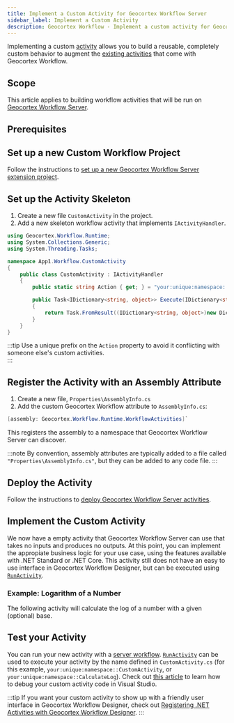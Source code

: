 ```yaml
---
title: Implement a Custom Activity for Geocortex Workflow Server
sidebar_label: Implement a Custom Activity
description: Geocortex Workflow - Implement a custom activity for Geocortex Workflow Server
---
```



Implementing a custom [activity](concepts-key-concepts.mdx#activities) allows you to build a reusable, completely custom behavior to augment the [existing activities](https://docs.geocortex.com/workflow/latest/help/Default.htm#wf5/help/activity-reference.htm%3FTocPath%3DActivities%7CActivity%2520Reference%7C_____0) that come with Geocortex Workflow.

## Scope

This article applies to building workflow activities that will be run on [Geocortex Workflow Server](https://docs.geocortex.com/workflow/latest/help/Default.htm#wf5/help/server-workflows.htm%3FTocPath%3DServer%2520Workflows%7C_____0).

## Prerequisites

<ServerPrereqs />

## Set up a new Custom Workflow Project

Follow the instructions to [set up a new Geocortex Workflow Server extension project](getting-started-server.mdx#setting-up-a-geocortex-workflow-server-extension-project).

## Set up the Activity Skeleton

1. Create a new file `CustomActivity` in the project.
2. Add a new skeleton workflow activity that implements `IActivityHandler`.

```csharp
using Geocortex.Workflow.Runtime;
using System.Collections.Generic;
using System.Threading.Tasks;

namespace App1.Workflow.CustomActivity
{
    public class CustomActivity : IActivityHandler
    {
        public static string Action { get; } = "your:unique:namespace::CustomActivity";

        public Task<IDictionary<string, object>> Execute(IDictionary<string, object> inputs, IActivityContext context)
        {
            return Task.FromResult((IDictionary<string, object>)new Dictionary<string, object>());
        }
    }
}
```

:::tip
Use a unique prefix on the `Action` property to avoid it conflicting with someone else's custom activities.  
:::

## Register the Activity with an Assembly Attribute

1. Create a new file, `Properties\AssemblyInfo.cs`
1. Add the custom Geocortex Workflow attribute to `AssemblyInfo.cs`:

```csharp
[assembly: Geocortex.Workflow.Runtime.WorkflowActivities]`
```

This registers the assembly to a namespace that Geocortex Workflow Server can discover.

:::note
By convention, assembly attributes are typically added to a file called `"Properties\AssemblyInfo.cs"`, but they can be added to any code file.
:::

## Deploy the Activity

Follow the instructions to [deploy Geocortex Workflow Server activities](getting-started-server.mdx#deploying-geocortex-workflow-server-activities).

## Implement the Custom Activity

We now have a empty activity that Geocortex Workflow Server can use that takes no inputs and produces no outputs. At this point, you can implement the appropiate business logic for your use case, using the features available with .NET Standard or .NET Core. This activity still does not have an easy to use interface in Geocortex Workflow Designer, but can be executed using [`RunActivity`](https://docs.geocortex.com/workflow/latest/help/Default.htm#wf5/help/activities/run-activity.htm%3FTocPath%3DActivities%7CActivity%2520Reference%7C_____167).

### Example: Logarithm of a Number

The following activity will calculate the log of a number with a given (optional) base.

<LogarithmActivitySnippet />

## Test your Activity

You can run your new activity with a [server workflow](https://docs.geocortex.com/workflow/latest/help/Default.htm#wf5/help/server-workflows.htm%3FTocPath%3DServer%2520Workflows%7C_____0). [`RunActivity`](https://docs.geocortex.com/workflow/latest/help/Default.htm#wf5/help/activities/run-activity.htm%3FTocPath%3DActivities%7CActivity%2520Reference%7C_____167) can be used to execute your activity by the name defined in `CustomActivity.cs` (for this example, `your:unique:namespace::CustomActivity`, or `your:unique:namespace::CalculateLog`). Check out [this article](getting-started-server.mdx#debugging-server-workflow-activities) to learn how to debug your custom activity code in Visual Studio.

:::tip
If you want your custom activity to show up with a friendly user interface in Geocortex Workflow Designer, check out [Registering .NET Activities with Geocortex Workflow Designer](register-dotnet-activities.mdx).
:::

